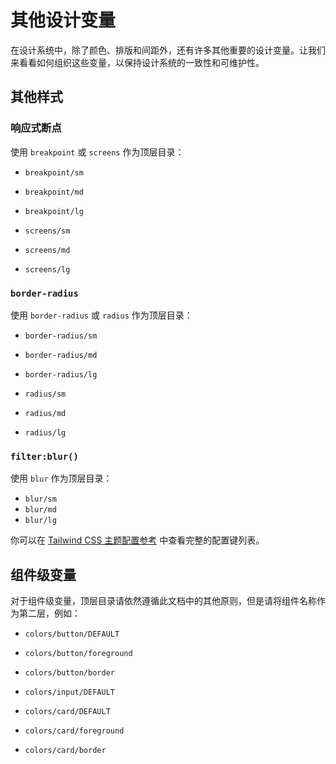 # 其他设计变量


在设计系统中，除了颜色、排版和间距外，还有许多其他重要的设计变量。让我们来看看如何组织这些变量，以保持设计系统的一致性和可维护性。

## 其他样式

### 响应式断点
使用 `breakpoint` 或 `screens` 作为顶层目录：

- `breakpoint/sm`
- `breakpoint/md`
- `breakpoint/lg`

- `screens/sm`
- `screens/md`
- `screens/lg`

### `border-radius`

使用 `border-radius` 或 `radius` 作为顶层目录：
- `border-radius/sm`
- `border-radius/md`
- `border-radius/lg`

- `radius/sm`
- `radius/md`
- `radius/lg`

### `filter:blur()`

使用 `blur` 作为顶层目录：
- `blur/sm`
- `blur/md`
- `blur/lg`

你可以在 [Tailwind CSS 主题配置参考](https://tailwindcss.com/docs/theme#configuration-reference) 中查看完整的配置键列表。

## 组件级变量

对于组件级变量，顶层目录请依然遵循此文档中的其他原则，但是请将组件名称作为第二层，例如：
- `colors/button/DEFAULT`
- `colors/button/foreground`
- `colors/button/border`

- `colors/input/DEFAULT`

- `colors/card/DEFAULT`
- `colors/card/foreground`
- `colors/card/border`


